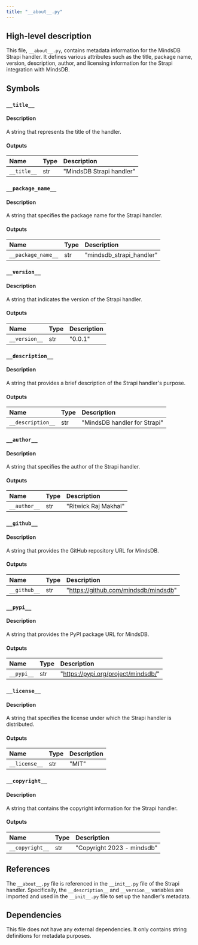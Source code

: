 ```yaml
---
title: "__about__.py"
---
```


## High-level description
This file, `__about__.py`, contains metadata information for the MindsDB Strapi handler. It defines various attributes such as the title, package name, version, description, author, and licensing information for the Strapi integration with MindsDB.

## Symbols

### `__title__`
#### Description
A string that represents the title of the handler.

#### Outputs
| Name | Type | Description |
|:-----|:-----|:------------|
| `__title__` | str | "MindsDB Strapi handler" |

### `__package_name__`
#### Description
A string that specifies the package name for the Strapi handler.

#### Outputs
| Name | Type | Description |
|:-----|:-----|:------------|
| `__package_name__` | str | "mindsdb_strapi_handler" |

### `__version__`
#### Description
A string that indicates the version of the Strapi handler.

#### Outputs
| Name | Type | Description |
|:-----|:-----|:------------|
| `__version__` | str | "0.0.1" |

### `__description__`
#### Description
A string that provides a brief description of the Strapi handler's purpose.

#### Outputs
| Name | Type | Description |
|:-----|:-----|:------------|
| `__description__` | str | "MindsDB handler for Strapi" |

### `__author__`
#### Description
A string that specifies the author of the Strapi handler.

#### Outputs
| Name | Type | Description |
|:-----|:-----|:------------|
| `__author__` | str | "Ritwick Raj Makhal" |

### `__github__`
#### Description
A string that provides the GitHub repository URL for MindsDB.

#### Outputs
| Name | Type | Description |
|:-----|:-----|:------------|
| `__github__` | str | "https://github.com/mindsdb/mindsdb" |

### `__pypi__`
#### Description
A string that provides the PyPI package URL for MindsDB.

#### Outputs
| Name | Type | Description |
|:-----|:-----|:------------|
| `__pypi__` | str | "https://pypi.org/project/mindsdb/" |

### `__license__`
#### Description
A string that specifies the license under which the Strapi handler is distributed.

#### Outputs
| Name | Type | Description |
|:-----|:-----|:------------|
| `__license__` | str | "MIT" |

### `__copyright__`
#### Description
A string that contains the copyright information for the Strapi handler.

#### Outputs
| Name | Type | Description |
|:-----|:-----|:------------|
| `__copyright__` | str | "Copyright 2023 - mindsdb" |

## References
The `__about__.py` file is referenced in the `__init__.py` file of the Strapi handler. Specifically, the `__description__` and `__version__` variables are imported and used in the `__init__.py` file to set up the handler's metadata.

## Dependencies
This file does not have any external dependencies. It only contains string definitions for metadata purposes.